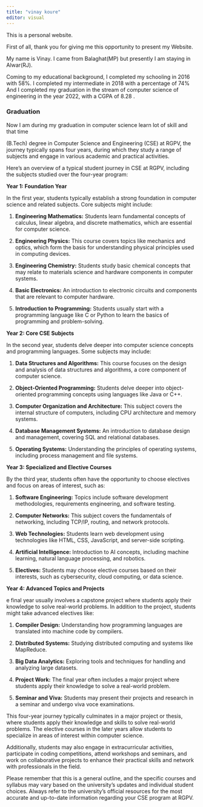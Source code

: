 ---
title: "vinay koure"
editor: visual
---

This is a personal website.

First of all, thank you for giving me this opportunity to present my Website.

My name is Vinay. I came from Balaghat(MP) but presently I am staying in Alwar(RJ).

Coming to my educational background, I completed my schooling in 2016 with 58%. I completed my intermediate in 2018 with a percentage of 74% And I completed my graduation in the stream of computer science of engineering in the year 2022, with a CGPA of 8.28 .

### Graduation  

Now I am during my graduation in computer science learn lot of skill and that time

(B.Tech) degree in Computer Science and Engineering (CSE) at RGPV, the journey typically spans four years, during which they study a range of subjects and engage in various academic and practical activities.

Here's an overview of a typical student journey in CSE at RGPV, including the subjects studied over the four-year program:

**Year 1: Foundation Year**

In the first year, students typically establish a strong foundation in computer science and related subjects. Core subjects might include:

1.  **Engineering Mathematics:** Students learn fundamental concepts of calculus, linear algebra, and discrete mathematics, which are essential for computer science.

2.  **Engineering Physics:** This course covers topics like mechanics and optics, which form the basis for understanding physical principles used in computing devices.

3.  **Engineering Chemistry:** Students study basic chemical concepts that may relate to materials science and hardware components in computer systems.

4.  **Basic Electronics:** An introduction to electronic circuits and components that are relevant to computer hardware.

5.  **Introduction to Programming:** Students usually start with a programming language like C or Python to learn the basics of programming and problem-solving.

**Year 2: Core CSE Subjects**

In the second year, students delve deeper into computer science concepts and programming languages. Some subjects may include:

1.  **Data Structures and Algorithms:** This course focuses on the design and analysis of data structures and algorithms, a core component of computer science.

2.  **Object-Oriented Programming:** Students delve deeper into object-oriented programming concepts using languages like Java or C++.

3.  **Computer Organization and Architecture:** This subject covers the internal structure of computers, including CPU architecture and memory systems.

4.  **Database Management Systems:** An introduction to database design and management, covering SQL and relational databases.

5.  **Operating Systems:** Understanding the principles of operating systems, including process management and file systems.

**Year 3: Specialized and Elective Courses**

By the third year, students often have the opportunity to choose electives and focus on areas of interest, such as:

1.  **Software Engineering:** Topics include software development methodologies, requirements engineering, and software testing.

2.  **Computer Networks:** This subject covers the fundamentals of networking, including TCP/IP, routing, and network protocols.

3.  **Web Technologies:** Students learn web development using technologies like HTML, CSS, JavaScript, and server-side scripting.

4.  **Artificial Intelligence:** Introduction to AI concepts, including machine learning, natural language processing, and robotics.

5.  **Electives:** Students may choose elective courses based on their interests, such as cybersecurity, cloud computing, or data science.

**Year 4: Advanced Topics and Projects**

e final year usually involves a capstone project where students apply their knowledge to solve real-world problems. In addition to the project, students might take advanced electives like:

1.  **Compiler Design:** Understanding how programming languages are translated into machine code by compilers.

2.  **Distributed Systems:** Studying distributed computing and systems like MapReduce.

3.  **Big Data Analytics:** Exploring tools and techniques for handling and analyzing large datasets.

4.  **Project Work:** The final year often includes a major project where students apply their knowledge to solve a real-world problem.

5.  **Seminar and Viva:** Students may present their projects and research in a seminar and undergo viva voce examinations.

This four-year journey typically culminates in a major project or thesis, where students apply their knowledge and skills to solve real-world problems. The elective courses in the later years allow students to specialize in areas of interest within computer science.

Additionally, students may also engage in extracurricular activities, participate in coding competitions, attend workshops and seminars, and work on collaborative projects to enhance their practical skills and network with professionals in the field.

Please remember that this is a general outline, and the specific courses and syllabus may vary based on the university's updates and individual student choices. Always refer to the university's official resources for the most accurate and up-to-date information regarding your CSE program at RGPV.
